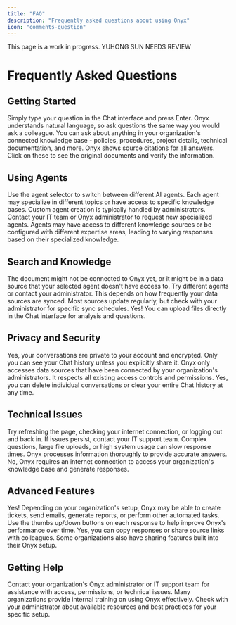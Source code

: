 ```yaml
---
title: "FAQ"
description: "Frequently asked questions about using Onyx"
icon: "comments-question"
---
```


<Warning>
  This page is a work in progress. YUHONG SUN NEEDS REVIEW
</Warning>

# Frequently Asked Questions

## Getting Started

<AccordionGroup>
  <Accordion title="How do I ask Onyx a question?">
    Simply type your question in the Chat interface and press Enter. Onyx understands natural language,
    so ask questions the same way you would ask a colleague.
  </Accordion>

  <Accordion title="What kind of questions can I ask?">
    You can ask about anything in your organization's connected knowledge base - policies, procedures, project details,
    technical documentation, and more.
  </Accordion>

  <Accordion title="How do I know if Onyx has the right information?">
    Onyx shows source citations for all answers.
    Click on these to see the original documents and verify the information.
  </Accordion>
</AccordionGroup>

## Using Agents

<AccordionGroup>
  <Accordion title="How do I choose the right agent?">
    Use the agent selector to switch between different AI agents.
    Each agent may specialize in different topics or have access to specific knowledge bases.
  </Accordion>

  <Accordion title="Can I create my own agents?">
    Custom agent creation is typically handled by administrators.
    Contact your IT team or Onyx administrator to request new specialized agents.
  </Accordion>

  <Accordion title="Why do different agents give different answers?">
    Agents may have access to different knowledge sources or be configured with different expertise areas,
    leading to varying responses based on their specialized knowledge.
  </Accordion>
</AccordionGroup>

## Search and Knowledge

<AccordionGroup>
  <Accordion title="Why can't Onyx find information I know exists?">
    The document might not be connected to Onyx yet,
    or it might be in a data source that your selected agent doesn't have access to.
    Try different agents or contact your administrator.
  </Accordion>

  <Accordion title="How recent is the information Onyx provides?">
    This depends on how frequently your data sources are synced. Most sources update regularly,
    but check with your administrator for specific sync schedules.
  </Accordion>

  <Accordion title="Can I upload my own files?">
    Yes! You can upload files directly in the Chat interface for analysis and questions.
  </Accordion>
</AccordionGroup>

## Privacy and Security

<AccordionGroup>
  <Accordion title="Is my conversation history private?">
    Yes, your conversations are private to your account and encrypted.
    Only you can see your Chat history unless you explicitly share it.
  </Accordion>

  <Accordion title="What data can Onyx access?">
    Onyx only accesses data sources that have been connected by your organization's administrators.
    It respects all existing access controls and permissions.
  </Accordion>

  <Accordion title="Can I delete my conversations?">
    Yes, you can delete individual conversations or clear your entire Chat history at any time.
  </Accordion>
</AccordionGroup>

## Technical Issues

<AccordionGroup>
  <Accordion title="What should I do if Onyx isn't responding?">
    Try refreshing the page, checking your internet connection, or logging out and back in. If issues persist,
    contact your IT support team.
  </Accordion>

  <Accordion title="Why are responses sometimes slow?">
    Complex questions, large file uploads, or high system usage can slow response times.
    Onyx processes information thoroughly to provide accurate answers.
  </Accordion>

  <Accordion title="Can I use Onyx offline?">
    No, Onyx requires an internet connection to access your organization's knowledge base and generate responses.
  </Accordion>
</AccordionGroup>

## Advanced Features

<AccordionGroup>
  <Accordion title="Can Onyx help with tasks beyond answering questions?">
    Yes! Depending on your organization's setup, Onyx may be able to create tickets, send emails, generate reports,
    or perform other automated tasks.
  </Accordion>

  <Accordion title="How do I give feedback on answers?">
    Use the thumbs up/down buttons on each response to help improve Onyx's performance over time.
  </Accordion>

  <Accordion title="Can I share Onyx responses with others?">
    Yes, you can copy responses or share source links with colleagues.
    Some organizations also have sharing features built into their Onyx setup.
  </Accordion>
</AccordionGroup>

## Getting Help

<AccordionGroup>
  <Accordion title="Who do I contact if I need help?">
    Contact your organization's Onyx administrator or IT support team for assistance with access, permissions,
    or technical issues.
  </Accordion>

  <Accordion title="Are there training resources available?">
    Many organizations provide internal training on using Onyx effectively.
    Check with your administrator about available resources and best practices for your specific setup.
  </Accordion>
</AccordionGroup>
